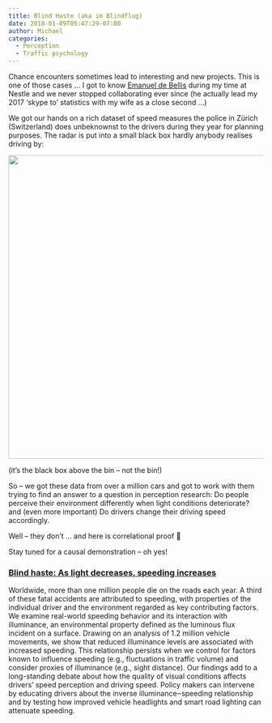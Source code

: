 ```yaml
---
title: Blind Haste (aka im Blindflug)
date: 2018-01-09T05:47:29-07:00
author: Michael
categories:
  - Perception
  - Traffic psychology
---
```

Chance encounters sometimes lead to interesting and new projects. This is one of those cases &#8230; I got to know [Emanuel de Bellis](https://www.alexandria.unisg.ch/persons/4948) during my time at Nestle and we never stopped collaborating ever since (he actually lead my 2017 &#8216;skype to&#8217; statistics with my wife as a close second &#8230;)

We got our hands on a rich dataset of speed measures the police in Zürich (Switzerland) does unbeknownst to the drivers during they year for planning purposes. The radar is put into a small black box hardly anybody realises driving by:

<img class="aligncenter wp-image-604" src="_images/blind_light.png" width = 600/> 

(it&#8217;s the black box above the bin &#8211; not the bin!)

So &#8211; we got these data from over a million cars and got to work with them trying to find an answer to a question in perception research: Do people perceive their environment differently when light conditions deteriorate? and (even more important) Do drivers change their driving speed accordingly.

Well &#8211; they don&#8217;t &#8230; and here is correlational proof 🙂

Stay tuned for a causal demonstration &#8211; oh yes!

### [Blind haste: As light decreases, speeding increases](http://journals.plos.org/plosone/article?id=10.1371/journal.pone.0188951) {#artTitle}

Worldwide, more than one million people die on the roads each year. A third of these fatal accidents are attributed to speeding, with properties of the individual driver and the environment regarded as key contributing factors. We examine real-world speeding behavior and its interaction with illuminance, an environmental property defined as the luminous flux incident on a surface. Drawing on an analysis of 1.2 million vehicle movements, we show that reduced illuminance levels are associated with increased speeding. This relationship persists when we control for factors known to influence speeding (e.g., fluctuations in traffic volume) and consider proxies of illuminance (e.g., sight distance). Our findings add to a long-standing debate about how the quality of visual conditions affects drivers’ speed perception and driving speed. Policy makers can intervene by educating drivers about the inverse illuminance‒speeding relationship and by testing how improved vehicle headlights and smart road lighting can attenuate speeding.
